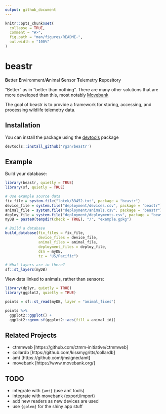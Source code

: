 ```yaml
---
output: github_document
---
```


<!-- README.md is generated from README.Rmd. Please edit that file -->

```r
knitr::opts_chunk$set(
  collapse = TRUE,
  comment = "#>",
  fig.path = "man/figures/README-",
  out.width = "100%"
)
```

# beastr

<!-- badges: start -->
<!-- badges: end -->

**B**etter **E**nvironment/**A**nimal **S**ensor **T**elemetry **R**epository

"Better" as in "better than nothing". There are many other solutions that are more
developed than this, most notably [Movebank](https://www.movebank.org/)

The goal of beastr is to provide a framework for storing, accessing, and processing
wildlife telemetry data. 

## Installation

You can install the package using the [devtools](https://devtools.r-lib.org/) package

```r
devtools::install_github('rgzn/beastr')
```

## Example

Build your database:

```r
library(beastr, quietly = TRUE)
library(sf, quietly = TRUE)

# Use example source data
fix_file = system.file("lotek/33452.txt", package = "beastr")
device_file = system.file("deployment/devices.csv", package = "beastr")
animal_file = system.file("deployment/animals.csv", package = "beastr")
deploy_file = system.file("deployment/deployments.csv", package = "beastr")
myDB = paste0(tempdir(check = TRUE), "/", "example.gpkg")

# Build a database
build_database(fix_files = fix_file,
               device_files = device_file,
               animal_files = animal_file,
               deployment_files = deploy_file,
               dsn = myDB,
               tz = "US/Pacific")

# What layers are in there?
sf::st_layers(myDB)
```

View data linked to animals, rather than sensors:

```r
library(dplyr, quietly = TRUE)
library(ggplot2, quietly = TRUE)

points = sf::st_read(myDB, layer = "animal_fixes")

points %>% 
  ggplot2::ggplot() + 
  ggplot2::geom_sf(ggplot2::aes(fill = animal_id))

```

## Related Projects

  - ctmmweb [https://github.com/ctmm-initiative/ctmmweb]
  - collardb [https://github.com/kissmygritts/collardb]
  - amt [https://github.com/jmsigner/amt]
  - movebank [https://www.movebank.org/]
  
##  TODO
  - integrate with `{amt}` (use amt tools)
  - integrate with movebank (export/import)
  - add new readers as new devices are used
  - use `{golem}` for the shiny app stuff
